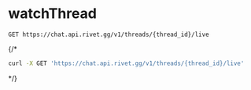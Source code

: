 # watchThread
```
GET https://chat.api.rivet.gg/v1/threads/{thread_id}/live
```


{/*<RequestExample>
```bash curl
curl -X GET 'https://chat.api.rivet.gg/v1/threads/{thread_id}/live'
```
</RequestExample>*/}
